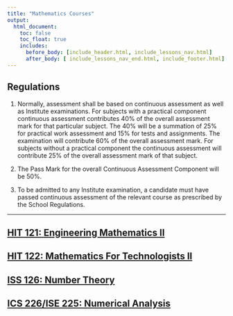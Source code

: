 ```yaml
---
title: "Mathematics Courses"
output:
  html_document:
    toc: false
    toc_float: true
    includes:
      before_body: [include_header.html, include_lessons_nav.html]
      after_body: [ include_lessons_nav_end.html, include_footer.html]
---
```


## Regulations

(@) Normally, assessment shall be based on continuous assessment as well as Institute examinations. For subjects with a practical component continuous assessment contributes 40% of the overall assessment mark for that particular subject. The 40% will be a summation of 25% for practical work assessment and 15% for tests and assignments. The examination will contribute 60% of the overall assessment mark. For subjects without a practical component the continuous assessment will contribute 25% of the overall assessment mark of that subject.

(@) The Pass Mark for the overall Continuous Assessment Component will be 50%.

(@) To be admitted to any Institute examination, a candidate must have passed continuous assessment of the relevant course as prescribed by the School Regulations.

***
## [HIT 121: Engineering Mathematics II](hit121.html){.continue-link}
## [HIT 122: Mathematics For Technologists II](hit122.html){.continue-link}
## [ISS 126: Number Theory](iss126.html){.continue-link}
## [ICS 226/ISE 225: Numerical Analysis](ics225.html){.continue-link}
